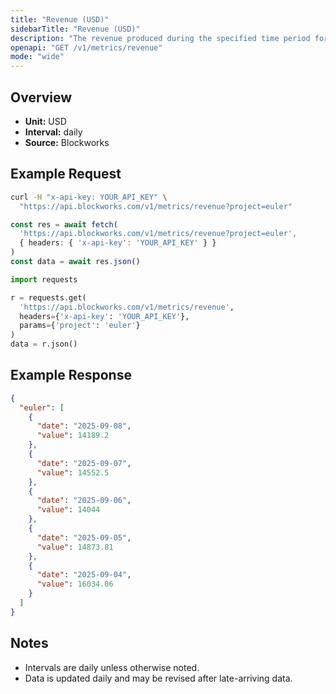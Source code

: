 ```yaml
---
title: "Revenue (USD)"
sidebarTitle: "Revenue (USD)"
description: "The revenue produced during the specified time period for given project."
openapi: "GET /v1/metrics/revenue"
mode: "wide"
---
```


## Overview

- **Unit:** USD
- **Interval:** daily
- **Source:** Blockworks

## Example Request

<CodeGroup>

```bash cURL
curl -H "x-api-key: YOUR_API_KEY" \
  "https://api.blockworks.com/v1/metrics/revenue?project=euler"
```

```typescript TypeScript
const res = await fetch(
  'https://api.blockworks.com/v1/metrics/revenue?project=euler',
  { headers: { 'x-api-key': 'YOUR_API_KEY' } }
)
const data = await res.json()
```

```python Python
import requests

r = requests.get(
  'https://api.blockworks.com/v1/metrics/revenue',
  headers={'x-api-key': 'YOUR_API_KEY'},
  params={'project': 'euler'}
)
data = r.json()
```

</CodeGroup>

## Example Response

```json
{
  "euler": [
    {
      "date": "2025-09-08",
      "value": 14189.2
    },
    {
      "date": "2025-09-07",
      "value": 14552.5
    },
    {
      "date": "2025-09-06",
      "value": 14044
    },
    {
      "date": "2025-09-05",
      "value": 14873.81
    },
    {
      "date": "2025-09-04",
      "value": 16034.06
    }
  ]
}
```

## Notes
- Intervals are daily unless otherwise noted.
- Data is updated daily and may be revised after late-arriving data.
